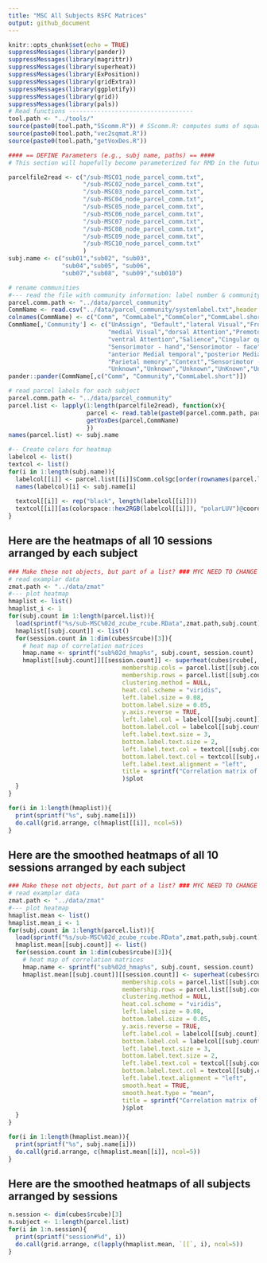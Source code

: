 ```yaml
---
title: "MSC All Subjects RSFC Matrices"
output: github_document
---
```


```r
knitr::opts_chunk$set(echo = TRUE)
suppressMessages(library(pander))
suppressMessages(library(magrittr))
suppressMessages(library(superheat))
suppressMessages(library(ExPosition))
suppressMessages(library(gridExtra))
suppressMessages(library(ggplotify))
suppressMessages(library(grid))
suppressMessages(library(pals))
# Read functions -----------------------------------
tool.path <- "../tools/"
source(paste0(tool.path,"SScomm.R")) # SScomm.R: computes sums of squares of a square matrix according to a design matrix
source(paste0(tool.path,"vec2sqmat.R"))
source(paste0(tool.path,"getVoxDes.R"))

#### == DEFINE Parameters (e.g., subj name, paths) == ####
# This section will hopefully become parameterized for RMD in the future 

parcelfile2read <- c("/sub-MSC01_node_parcel_comm.txt",
                     "/sub-MSC02_node_parcel_comm.txt",
                     "/sub-MSC03_node_parcel_comm.txt",
                     "/sub-MSC04_node_parcel_comm.txt",
                     "/sub-MSC05_node_parcel_comm.txt",
                     "/sub-MSC06_node_parcel_comm.txt",
                     "/sub-MSC07_node_parcel_comm.txt",
                     "/sub-MSC08_node_parcel_comm.txt",
                     "/sub-MSC09_node_parcel_comm.txt",
                     "/sub-MSC10_node_parcel_comm.txt"
                     )
subj.name <- c("sub01","sub02", "sub03",
               "sub04","sub05", "sub06",
               "sub07","sub08", "sub09","sub010")

```

```r
# rename communities
#--- read the file with community information: label number & community name & color & abbreviation for community name
parcel.comm.path <- "../data/parcel_community"
CommName <- read.csv("../data/parcel_community/systemlabel.txt",header = FALSE)
colnames(CommName) <- c("Comm", "CommLabel","CommColor","CommLabel.short")
CommName[,'Community'] <- c("UnAssign", "Default","lateral Visual","Frontoparietal",
                            "medial Visual","dorsal Attention","Premotor",
                            "ventral Attention","Salience","Cingular opercular",
                            "Sensorimotor - hand","Sensorimotor - face","Auditory",
                            "anterior Medial temporal","posterior Medial temporal",
                            "Parietal memory","Context","Sensorimotor - foot", 
                            "Unknown","Unknown","Unknown","UnKnown","UnKnown")
pander::pander(CommName[,c("Comm", "Community","CommLabel.short")])

```

```r
# read parcel labels for each subject
parcel.comm.path <- "../data/parcel_community"
parcel.list <- lapply(1:length(parcelfile2read), function(x){
                      parcel <- read.table(paste0(parcel.comm.path, parcelfile2read[x]),sep = ",")
                      getVoxDes(parcel,CommName)
                      })
names(parcel.list) <- subj.name

#-- Create colors for heatmap 
labelcol <- list()
textcol <- list()
for(i in 1:length(subj.name)){
  labelcol[[i]] <- parcel.list[[i]]$Comm.col$gc[order(rownames(parcel.list[[i]]$Comm.col$gc))]
  names(labelcol)[i] <- subj.name[i]
  
  textcol[[i]] <- rep("black", length(labelcol[[i]]))
  textcol[[i]][as(colorspace::hex2RGB(labelcol[[i]]), "polarLUV")@coords[,1] < 35] <- "white"  # Convert hex2RGB to lum
}

```

## Here are the heatmaps of all 10 sessions arranged by each subject 

```r
### Make these not objects, but part of a list? ### MYC NEED TO CHANGE 20190404
# read examplar data
zmat.path <- "../data/zmat"
#--- plot heatmap
hmaplist <- list()
hmaplist_i <- 1
for(subj.count in 1:length(parcel.list)){
  load(sprintf("%s/sub-MSC%02d_zcube_rcube.RData",zmat.path,subj.count))
  hmaplist[[subj.count]] <- list()
  for(session.count in 1:dim(cubes$rcube)[3]){
    # heat map of correlation matrices
    hmap.name <- sprintf("sub%02d_hmap%s", subj.count, session.count)
    hmaplist[[subj.count]][[session.count]] <- superheat(cubes$rcube[,,session.count],
                                membership.cols = parcel.list[[subj.count]]$vox.des$Comm.rcd,
                                membership.rows = parcel.list[[subj.count]]$vox.des$Comm.rcd,
                                clustering.method = NULL,
                                heat.col.scheme = "viridis",
                                left.label.size = 0.08,
                                bottom.label.size = 0.05,
                                y.axis.reverse = TRUE,
                                left.label.col = labelcol[[subj.count]], # order by community name
                                bottom.label.col = labelcol[[subj.count]],
                                left.label.text.size = 3,
                                bottom.label.text.size = 2,
                                left.label.text.col = textcol[[subj.count]],
                                bottom.label.text.col = textcol[[subj.count]],
                                left.label.text.alignment = "left",
                                title = sprintf("Correlation matrix of #%s session",session.count)
                                )$plot
  }
}

```

```r
for(i in 1:length(hmaplist)){
  print(sprintf("%s", subj.name[i]))
  do.call(grid.arrange, c(hmaplist[[i]], ncol=5))
}
```

## Here are the smoothed heatmaps of all 10 sessions arranged by each subject 

```r
### Make these not objects, but part of a list? ### MYC NEED TO CHANGE 20190404
# read examplar data
zmat.path <- "../data/zmat"
#--- plot heatmap
hmaplist.mean <- list()
hmaplist.mean_i <- 1
for(subj.count in 1:length(parcel.list)){
  load(sprintf("%s/sub-MSC%02d_zcube_rcube.RData",zmat.path,subj.count))
  hmaplist.mean[[subj.count]] <- list()
  for(session.count in 1:dim(cubes$rcube)[3]){
    # heat map of correlation matrices
    hmap.name <- sprintf("sub%02d_hmap%s", subj.count, session.count)
    hmaplist.mean[[subj.count]][[session.count]] <- superheat(cubes$rcube[,,session.count],
                                membership.cols = parcel.list[[subj.count]]$vox.des$Comm.rcd,
                                membership.rows = parcel.list[[subj.count]]$vox.des$Comm.rcd,
                                clustering.method = NULL,
                                heat.col.scheme = "viridis",
                                left.label.size = 0.08,
                                bottom.label.size = 0.05,
                                y.axis.reverse = TRUE,
                                left.label.col = labelcol[[subj.count]], # order by community name
                                bottom.label.col = labelcol[[subj.count]],
                                left.label.text.size = 3,
                                bottom.label.text.size = 2,
                                left.label.text.col = textcol[[subj.count]],
                                bottom.label.text.col = textcol[[subj.count]],
                                left.label.text.alignment = "left",
                                smooth.heat = TRUE,
                                smooth.heat.type = "mean",
                                title = sprintf("Correlation matrix of #%s session",session.count)
                                )$plot
  }
}

```


```r
for(i in 1:length(hmaplist.mean)){
  print(sprintf("%s", subj.name[i]))
  do.call(grid.arrange, c(hmaplist.mean[[i]], ncol=5))
}
```

## Here are the smoothed heatmaps of all subjects arranged by sessions


```r
n.session <- dim(cubes$rcube)[3]
n.subject <- 1:length(parcel.list)
for(i in 1:n.session){
  print(sprintf("session#%d", i))
  do.call(grid.arrange, c(lapply(hmaplist.mean, `[[`, i), ncol=5))
}
```